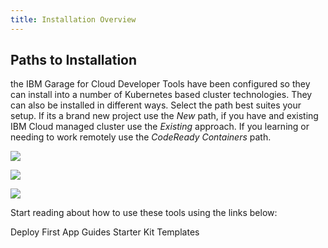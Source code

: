 ```yaml
---
title: Installation Overview
---
```


## Paths to Installation

the IBM Garage for Cloud Developer Tools have been configured so they can install into a number of
Kubernetes based cluster technologies. They can also be installed in different ways. Select the path
best suites your setup. If its a brand new project use the *New* path, if you have and existing IBM Cloud
managed cluster use the *Existing* approach. If you learning or needing to work remotely use the *CodeReady Containers* path.

<Row>
<Column colLg={4} colMd={4} noGutterMdLeft>
<ArticleCard
    color="dark"
    title="Install New"
    subTitle="Create a new cluster with all the developer tools installed using Terraform"
    href="/getting-started/installation-imb-cloud"
    >

![](/images/code.jpg)

</ArticleCard>
</Column>
<Column colLg={4} colMd={4} noGutterMdLeft>
<ArticleCard
    color="dark"
    title="Install Existing"
    subTitle="Install the developer tools into an existing IBM Cloud managed Cluster"
    href="/getting-started/installation-existing"
    >

![](/images/code1.jpg)

</ArticleCard>
</Column>
<Column colLg={4} colMd={4} noGutterMdLeft>
<ArticleCard
    color="dark"
    title="Install Red Hat CRC"
    subTitle="Install Development Tools into Red Hat CodeReady Containers"
    href="/getting-started/installation-crc"
    >

![](/images/code2.jpg)

</ArticleCard>
</Column>
</Row>

Start reading about how to use these tools using the links below:

<AnchorLinks>
  <AnchorLink to="/getting-started/deploy-app">Deploy First App</AnchorLink>
  <AnchorLink to="/guides/overview">Guides</AnchorLink>
  <AnchorLink to="/starterkits/overview">Starter Kit Templates</AnchorLink>
</AnchorLinks>
